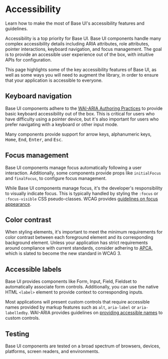 # Accessibility

<Subtitle>Learn how to make the most of Base UI's accessibility features and guidelines.</Subtitle>
<Meta
  name="description"
  content="Learn how to make the most of Base UI's accessibility features and guidelines."
/>

Accessibility is a top priority for Base UI. Base UI components handle many complex accessibility details including ARIA attributes, role attributes, pointer interactions, keyboard navigation, and focus management. The goal is to provide an accessible user experience out of the box, with intuitive APIs for configuration.

This page highlights some of the key accessibility features of Base UI, as well as some ways you will need to augment the library, in order to ensure that your application is accessible to everyone.

## Keyboard navigation

Base UI components adhere to the [WAI-ARIA Authoring Practices](https://www.w3.org/WAI/ARIA/apg/) to provide basic keyboard accessibility out of the box. This is critical for users who have difficulty using a pointer device, but it's also important for users who prefer navigating with a keyboard or other input mode.

Many components provide support for arrow keys, alphanumeric keys, <kbd>Home</kbd>, <kbd>End</kbd>, <kbd>Enter</kbd>, and <kbd>Esc</kbd>.

## Focus management

Base UI components manage focus automatically following a user interaction. Additionally, some components provide props like `initialFocus` and `finalFocus`, to configure focus management.

While Base UI components manage focus, it's the developer's responsibility to visually indicate focus. This is typically handled by styling the `:focus` or `:focus-visible` CSS pseudo-classes. WCAG provides [guidelines on focus appearance](https://www.w3.org/WAI/WCAG22/Understanding/focus-appearance).

## Color contrast

When styling elements, it's important to meet the minimum requirements for color contrast between each foreground element and its corresponding background element. Unless your application has strict requirements around compliance with current standards, consider adhering to [APCA](https://www.myndex.com/APCA/), which is slated to become the new standard in WCAG 3.

## Accessible labels

Base UI provides components like Form, Input, Field, Fieldset to automatically associate form controls. Additionally, you can use the native HTML `<label>` element to provide context to corresponding inputs.

Most applications will present custom controls that require accessible names provided by markup features such as `alt`, `aria-label` or `aria-labelledby`. WAI-ARIA provides guidelines on [providing accessible names](https://www.w3.org/TR/wai-aria-1.2/#namecalculation) to custom controls.

## Testing

Base UI components are tested on a broad spectrum of browsers, devices, platforms, screen readers, and environments.
